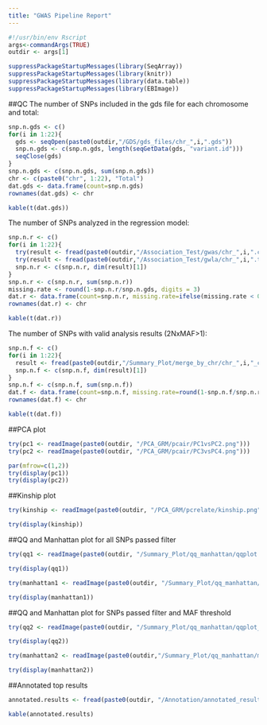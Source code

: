 ```yaml
---
title: "GWAS Pipeline Report"
---
```


```r
#!/usr/bin/env Rscript
args<-commandArgs(TRUE)
outdir <- args[1]
```

```r
suppressPackageStartupMessages(library(SeqArray))
suppressPackageStartupMessages(library(knitr))
suppressPackageStartupMessages(library(data.table))
suppressPackageStartupMessages(library(EBImage))
```

##QC
The number of SNPs included in the gds file for each chromosome and total:
```r
snp.n.gds <- c()
for(i in 1:22){
  gds <- seqOpen(paste0(outdir,"/GDS/gds_files/chr_",i,".gds"))
  snp.n.gds <- c(snp.n.gds, length(seqGetData(gds, "variant.id")))
  seqClose(gds)
}
snp.n.gds <- c(snp.n.gds, sum(snp.n.gds))
chr <- c(paste0("chr", 1:22), "Total")
dat.gds <- data.frame(count=snp.n.gds)
rownames(dat.gds) <- chr
```
```r
kable(t(dat.gds))
```

The number of SNPs analyzed in the regression model:
```r
snp.n.r <- c()
for(i in 1:22){
  try(result <- fread(paste0(outdir,"/Association_Test/gwas/chr_",i,".csv"), stringsAsFactors = F, header = T))
  try(result <- fread(paste0(outdir,"/Association_Test/gwla/chr_",i,".txt"), sep="\t", stringsAsFactors = F, header = T))
  snp.n.r <- c(snp.n.r, dim(result)[1])
}
snp.n.r <- c(snp.n.r, sum(snp.n.r))
missing.rate <- round(1-snp.n.r/snp.n.gds, digits = 3)
dat.r <- data.frame(count=snp.n.r, missing.rate=ifelse(missing.rate < 0, 0, missing.rate))
rownames(dat.r) <- chr
```
```r
kable(t(dat.r))
```

The number of SNPs with valid analysis results (2NxMAF>1):
```r
snp.n.f <- c()
for(i in 1:22){
  result <- fread(paste0(outdir,"/Summary_Plot/merge_by_chr/chr_",i,"_caf_annotated.csv"))
  snp.n.f <- c(snp.n.f, dim(result)[1])
}
snp.n.f <- c(snp.n.f, sum(snp.n.f))
dat.f <- data.frame(count=snp.n.f, missing.rate=round(1-snp.n.f/snp.n.r, digits = 3))
rownames(dat.f) <- chr
```
```r
kable(t(dat.f))
```


##PCA plot
```r
try(pc1 <- readImage(paste0(outdir, "/PCA_GRM/pcair/PC1vsPC2.png")))
try(pc2 <- readImage(paste0(outdir, "/PCA_GRM/pcair/PC3vsPC4.png")))
```
```r
par(mfrow=c(1,2))
try(display(pc1))
try(display(pc2))
```

##Kinship plot
```r
try(kinship <- readImage(paste0(outdir, "/PCA_GRM/pcrelate/kinship.png")))
```
```r
try(display(kinship))
```

##QQ and Manhattan plot for all SNPs passed filter
```r
try(qq1 <- readImage(paste0(outdir, "/Summary_Plot/qq_manhattan/qqplot.png")))
```
```r
try(display(qq1))
```
```r
try(manhattan1 <- readImage(paste0(outdir, "/Summary_Plot/qq_manhattan/manhattan_plot.png")))
```
```r
try(display(manhattan1))
```

##QQ and Manhattan plot for SNPs passed filter and MAF threshold
```r
try(qq2 <- readImage(paste0(outdir, "/Summary_Plot/qq_manhattan/qqplot_MAF_0.1.png")))
```
```r
try(display(qq2))
```
```r
try(manhattan2 <- readImage(paste0(outdir,"/Summary_Plot/qq_manhattan/manhattan_plot_MAF_0.1.png")))
```
```r
try(display(manhattan2))
```

##Annotated top results
```r
annotated.results <- fread(paste0(outdir, "/Annotation/annotated_results/top_snps_annotation.csv"), header=T, stringsAsFactors=F)
```
```r
kable(annotated.results)
```
